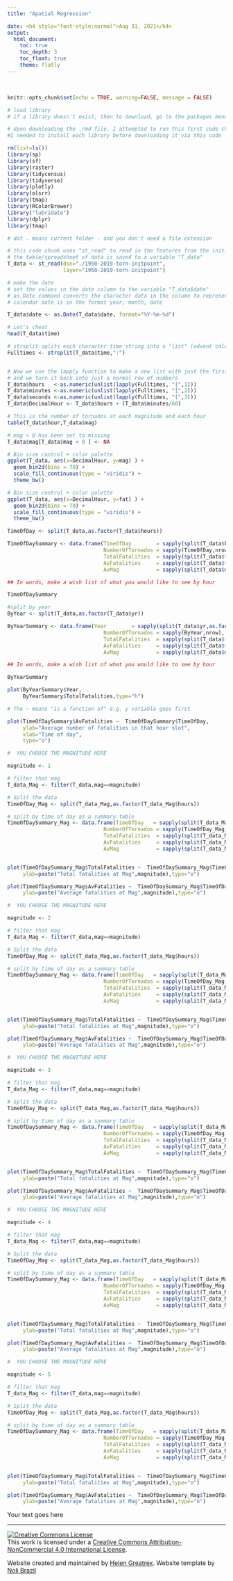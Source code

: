 ```yaml
---
title: "Apatial Regression"

date: <h4 style="font-style:normal">Aug 31, 2021</h4>
output: 
  html_document:
    toc: true
    toc_depth: 3
    toc_float: true
    theme: flatly
---
```



<style>
p.comment {
background-color: #DBDBDB;
padding: 10px;
border: 1px solid black;
margin-left: 25px;
border-radius: 5px;
font-style: normal;
}

h1.title {
  font-weight: bold;
  font-family: Arial;  
}

h2.title {
  font-family: Arial;  
}

</style>


<style type="text/css">
#TOC {
  font-size: 13px;
  font-family: Arial;
}
</style>


\

```r
knitr::opts_chunk$set(echo = TRUE, warning=FALSE, message = FALSE)
```

```r
# load library
# if a library doesn't exist, then to download, go to the packages menu (next to help) and click install

# Upon downloading the .rmd file, I attempted to run this first code chunk and found that many of the libraries weren't installed.
#I needed to install each library before downloading it via this code

rm(list=ls())
library(sp)
library(sf)
library(raster)
library(tidycensus)
library(tidyverse)
library(plotly)
library(olsrr)
library(tmap)
library(RColorBrewer)
library("lubridate")
library(dplyr)
library(tmap)
```

```r
# dot . means current folder - and you don't need a file extension

# this code chunk uses "st_read" to read in the features from the initial tornado point shapefile
# the table/spreadsheet of data is saved to a variable "T_data"
T_data <- st_read(dsn="./1950-2019-torn-initpoint",
                  layer="1950-2019-torn-initpoint")

```
```r
# make the date
# set the values in the date column to the variable "T_data$date"
# as.Date command converts the character data in the column to represent calendar dates
# calendar date is in the format year, month, date

T_data$date <- as.Date(T_data$date, format="%Y-%m-%d")
```

```r
# Let's cheat
head(T_data$time)

# strsplit splits each character time string into a "list" (advent calendar) of the hour, minutes and seconds for each row 
Fulltimes <- strsplit(T_data$time,":")


# Now we use the lapply function to make a new list with just the first one
# and we turn it back into just a normal row of numbers
T_data$hours   <-as.numeric(unlist(lapply(Fulltimes, "[",1)))
T_data$minutes <-as.numeric(unlist(lapply(Fulltimes, "[",2)))
T_data$seconds <-as.numeric(unlist(lapply(Fulltimes, "[",3)))
T_data$DecimalHour <- T_data$hours + (T_data$minutes/60)

```
```r
# This is the number of tornados at each magnitude and each hour
table(T_data$hour,T_data$mag)
```
```r

# mag < 0 has been set to missing
T_data$mag[T_data$mag < 0 ] <- NA
```

```r
# Bin size control + color palette
ggplot(T_data, aes(x=DecimalHour, y=mag) ) +
  geom_bin2d(bins = 70) +
  scale_fill_continuous(type = "viridis") +
  theme_bw()
```
```r
# Bin size control + color palette
ggplot(T_data, aes(x=DecimalHour, y=fat) ) +
  geom_bin2d(bins = 70) +
  scale_fill_continuous(type = "viridis") +
  theme_bw()
```

```r
TimeOfDay <- split(T_data,as.factor(T_data$hours))

TimeOfDaySummary <- data.frame(TimeOfDay        = sapply(split(T_data$hours,as.factor(T_data$hours)),"[",1),
                               NumberOfTornados = sapply(TimeOfDay,nrow),
                               TotalFatalities  = sapply(split(T_data$fat,as.factor(T_data$hours)),sum,na.rm=TRUE),
                               AvFatalities     = sapply(split(T_data$fat,as.factor(T_data$hours)),mean,na.rm=TRUE),
                               AvMag            = sapply(split(T_data$mag,as.factor(T_data$hours)),mean,na.rm=TRUE))

## In words, make a wish list of what you would like to see by hour

TimeOfDaySummary
```
```r
#split by year
ByYear <- split(T_data,as.factor(T_data$yr))

ByYearSummary <- data.frame(Year        = sapply(split(T_data$yr,as.factor(T_data$yr)),"[",1),
                               NumberOfTornados = sapply(ByYear,nrow),
                               TotalFatalities  = sapply(split(T_data$fat,as.factor(T_data$yr)),sum,na.rm=TRUE),
                               AvFatalities     = sapply(split(T_data$fat,as.factor(T_data$yr)),mean,na.rm=TRUE),
                               AvMag            = sapply(split(T_data$mag,as.factor(T_data$yr)),mean,na.rm=TRUE))

## In words, make a wish list of what you would like to see by hour

ByYearSummary
```

```r
plot(ByYearSummary$Year,
     ByYearSummary$TotalFatalities,type="h")
```
```r
# The ~ means "is a function of" e.g. y variable goes first

plot(TimeOfDaySummary$AvFatalities ~  TimeOfDaySummary$TimeOfDay,
     ylab="Average number of fatalities in that hour slot",
     xlab="Time of day",
     type="o")
```
```r
#  YOU CHOOSE THE MAGNITUDE HERE

magnitude <- 1

# filter that mag
T_data_Mag <- filter(T_data,mag==magnitude)

# Split the data
TimeOfDay_Mag <- split(T_data_Mag,as.factor(T_data_Mag$hours))

# split by time of day as a summary table
TimeOfDaySummary_Mag <- data.frame(TimeOfDay   = sapply(split(T_data_Mag$hours,as.factor(T_data_Mag$hours)),"[",1),
                               NumberOfTornados = sapply(TimeOfDay_Mag,nrow),
                               TotalFatalities  = sapply(split(T_data_Mag$fat,as.factor(T_data_Mag$hours)),sum,na.rm=TRUE),
                               AvFatalities     = sapply(split(T_data_Mag$fat,as.factor(T_data_Mag$hours)),mean,na.rm=TRUE),
                               AvMag            = sapply(split(T_data_Mag$mag,as.factor(T_data_Mag$hours)),mean,na.rm=TRUE))


plot(TimeOfDaySummary_Mag$TotalFatalities ~  TimeOfDaySummary_Mag$TimeOfDay,
     ylab=paste("Total fatalities at Mag",magnitude),type="o")

plot(TimeOfDaySummary_Mag$AvFatalities ~  TimeOfDaySummary_Mag$TimeOfDay,
     ylab=paste("Average fatalities at Mag",magnitude),type="o")

```
```r
#  YOU CHOOSE THE MAGNITUDE HERE

magnitude <- 2

# filter that mag
T_data_Mag <- filter(T_data,mag==magnitude)

# Split the data
TimeOfDay_Mag <- split(T_data_Mag,as.factor(T_data_Mag$hours))

# split by time of day as a summary table
TimeOfDaySummary_Mag <- data.frame(TimeOfDay   = sapply(split(T_data_Mag$hours,as.factor(T_data_Mag$hours)),"[",1),
                               NumberOfTornados = sapply(TimeOfDay_Mag,nrow),
                               TotalFatalities  = sapply(split(T_data_Mag$fat,as.factor(T_data_Mag$hours)),sum,na.rm=TRUE),
                               AvFatalities     = sapply(split(T_data_Mag$fat,as.factor(T_data_Mag$hours)),mean,na.rm=TRUE),
                               AvMag            = sapply(split(T_data_Mag$mag,as.factor(T_data_Mag$hours)),mean,na.rm=TRUE))


plot(TimeOfDaySummary_Mag$TotalFatalities ~  TimeOfDaySummary_Mag$TimeOfDay,
     ylab=paste("Total fatalities at Mag",magnitude),type="o")

plot(TimeOfDaySummary_Mag$AvFatalities ~  TimeOfDaySummary_Mag$TimeOfDay,
     ylab=paste("Average fatalities at Mag",magnitude),type="o")

```

```r
#  YOU CHOOSE THE MAGNITUDE HERE

magnitude <- 3

# filter that mag
T_data_Mag <- filter(T_data,mag==magnitude)

# Split the data
TimeOfDay_Mag <- split(T_data_Mag,as.factor(T_data_Mag$hours))

# split by time of day as a summary table
TimeOfDaySummary_Mag <- data.frame(TimeOfDay   = sapply(split(T_data_Mag$hours,as.factor(T_data_Mag$hours)),"[",1),
                               NumberOfTornados = sapply(TimeOfDay_Mag,nrow),
                               TotalFatalities  = sapply(split(T_data_Mag$fat,as.factor(T_data_Mag$hours)),sum,na.rm=TRUE),
                               AvFatalities     = sapply(split(T_data_Mag$fat,as.factor(T_data_Mag$hours)),mean,na.rm=TRUE),
                               AvMag            = sapply(split(T_data_Mag$mag,as.factor(T_data_Mag$hours)),mean,na.rm=TRUE))


plot(TimeOfDaySummary_Mag$TotalFatalities ~  TimeOfDaySummary_Mag$TimeOfDay,
     ylab=paste("Total fatalities at Mag",magnitude),type="o")

plot(TimeOfDaySummary_Mag$AvFatalities ~  TimeOfDaySummary_Mag$TimeOfDay,
     ylab=paste("Average fatalities at Mag",magnitude),type="o")

```

```r
#  YOU CHOOSE THE MAGNITUDE HERE

magnitude <- 4

# filter that mag
T_data_Mag <- filter(T_data,mag==magnitude)

# Split the data
TimeOfDay_Mag <- split(T_data_Mag,as.factor(T_data_Mag$hours))

# split by time of day as a summary table
TimeOfDaySummary_Mag <- data.frame(TimeOfDay   = sapply(split(T_data_Mag$hours,as.factor(T_data_Mag$hours)),"[",1),
                               NumberOfTornados = sapply(TimeOfDay_Mag,nrow),
                               TotalFatalities  = sapply(split(T_data_Mag$fat,as.factor(T_data_Mag$hours)),sum,na.rm=TRUE),
                               AvFatalities     = sapply(split(T_data_Mag$fat,as.factor(T_data_Mag$hours)),mean,na.rm=TRUE),
                               AvMag            = sapply(split(T_data_Mag$mag,as.factor(T_data_Mag$hours)),mean,na.rm=TRUE))


plot(TimeOfDaySummary_Mag$TotalFatalities ~  TimeOfDaySummary_Mag$TimeOfDay,
     ylab=paste("Total fatalities at Mag",magnitude),type="o")

plot(TimeOfDaySummary_Mag$AvFatalities ~  TimeOfDaySummary_Mag$TimeOfDay,
     ylab=paste("Average fatalities at Mag",magnitude),type="o")

```

```r
#  YOU CHOOSE THE MAGNITUDE HERE

magnitude <- 5

# filter that mag
T_data_Mag <- filter(T_data,mag==magnitude)

# Split the data
TimeOfDay_Mag <- split(T_data_Mag,as.factor(T_data_Mag$hours))

# split by time of day as a summary table
TimeOfDaySummary_Mag <- data.frame(TimeOfDay   = sapply(split(T_data_Mag$hours,as.factor(T_data_Mag$hours)),"[",1),
                               NumberOfTornados = sapply(TimeOfDay_Mag,nrow),
                               TotalFatalities  = sapply(split(T_data_Mag$fat,as.factor(T_data_Mag$hours)),sum,na.rm=TRUE),
                               AvFatalities     = sapply(split(T_data_Mag$fat,as.factor(T_data_Mag$hours)),mean,na.rm=TRUE),
                               AvMag            = sapply(split(T_data_Mag$mag,as.factor(T_data_Mag$hours)),mean,na.rm=TRUE))


plot(TimeOfDaySummary_Mag$TotalFatalities ~  TimeOfDaySummary_Mag$TimeOfDay,
     ylab=paste("Total fatalities at Mag",magnitude),type="o")

plot(TimeOfDaySummary_Mag$AvFatalities ~  TimeOfDaySummary_Mag$TimeOfDay,
     ylab=paste("Average fatalities at Mag",magnitude),type="o")

```



Your text goes here



***

<a rel="license" href="http://creativecommons.org/licenses/by-nc/4.0/"><img alt="Creative Commons License" style="border-width:0" src="https://i.creativecommons.org/l/by-nc/4.0/88x31.png" /></a><br />This work is licensed under a <a rel="license" href="http://creativecommons.org/licenses/by-nc/4.0/">Creative Commons Attribution-NonCommercial 4.0 International License</a>.


Website created and maintained by [Helen Greatrex](https://www.geog.psu.edu/directory/helen-greatrex). Website template by [Noli Brazil](https://nbrazil.faculty.ucdavis.edu/)
